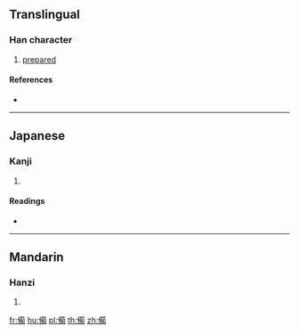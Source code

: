 {{also|備}}
==Translingual==

===Han character===
{{Han char|rn=9|rad=人|as=11|sn=13|four=|canj=OTPB|ids=⿰亻𤰈 <small>(TK)</small>,⿰亻⿱艹⿹勹用 <small>(GJ)</small>}}

# [[prepared]]

====References====
* {{Han ref|kx=0115.180|dkj=01046|dj=0246.060|hdz=10208.050|uh=50C3|ud=20675}}

----

==Japanese==

===Kanji===
{{ja-kanji|grade=|rs=人11}}

# {{defn|lang=ja|sort=人11}}

====Readings====
* {{ja-readings|on=[[び]] (bi)|kun=[[そなえる]] (sonaeru), [[そなわる]] (sonawaru)}}

----

==Mandarin==

===Hanzi===
{{cmn-hanzi|pin=[[bèi]] ([[bei4]]), [[jìn]] ([[jin4]])|wg=pei<sup>4</sup>, chin<sup>4</sup>}}

# {{defn|lang=cmn|sort=人11}}

[[fr:僃]]
[[hu:僃]]
[[pl:僃]]
[[th:僃]]
[[zh:僃]]